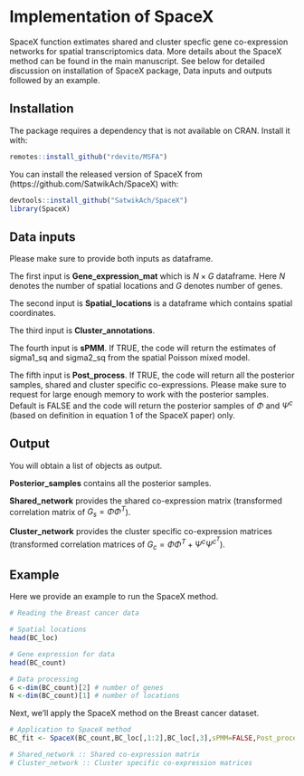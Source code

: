 # Implementation of SpaceX {#ImplementSpaceX}

SpaceX function extimates shared and cluster specfic gene co-expression networks for spatial transcriptomics data. More details about the SpaceX method can be found in the main manuscript. See below for detailed discussion on installation of SpaceX package, Data inputs and outputs followed by an example.  


## Installation 
The package requires a dependency that is not available on CRAN. Install it with:
```r
remotes::install_github("rdevito/MSFA")
```
You can install the released version of SpaceX from (https://github.com/SatwikAch/SpaceX) with:
```r
devtools::install_github("SatwikAch/SpaceX")
library(SpaceX)
```

## Data inputs
Please make sure to provide both inputs as dataframe. 

The first input is **Gene_expression_mat** which is $N \times G$ dataframe. Here $N$ denotes the number of spatial locations and $G$ denotes number of genes. 

The second input is **Spatial_locations** is a dataframe which contains spatial coordinates.

The third input is **Cluster_annotations**.

The fourth input is **sPMM**. If TRUE, the code will return the estimates of sigma1_sq and sigma2_sq from the spatial Poisson mixed model.

The fifth input is **Post_process**. If TRUE, the code will return all the posterior samples, shared and cluster specific co-expressions. Please make sure to request for large enough memory to work with the posterior samples. Default is FALSE and the code will return the posterior samples of $\Phi$ and $\Psi^c$ (based on definition in equation 1 of the SpaceX paper) only.

## Output
You will obtain a list of objects as output.

**Posterior_samples**	contains all the posterior samples.

**Shared_network** provides the shared co-expression matrix (transformed correlation matrix of $G_{s} = \Phi \Phi^{T}$).

**Cluster_network** provides the cluster specific co-expression matrices (transformed correlation matrices of $G_{c} = \Phi \Phi^{T} + \Psi^{c} {\Psi^{c^{T}}}$).


## Example
Here we provide an example to run the SpaceX method. 
```r
# Reading the Breast cancer data

# Spatial locations
head(BC_loc)

# Gene expression for data
head(BC_count) 

# Data processing
G <-dim(BC_count)[2] # number of genes
N <-dim(BC_count)[1] # number of locations
```

Next, we'll apply the SpaceX method on the Breast cancer dataset.

```r
# Application to SpaceX method
BC_fit <- SpaceX(BC_count,BC_loc[,1:2],BC_loc[,3],sPMM=FALSE,Post_process = TRUE)

# Shared_network :: Shared co-expression matrix
# Cluster_network :: Cluster specific co-expression matrices
```

